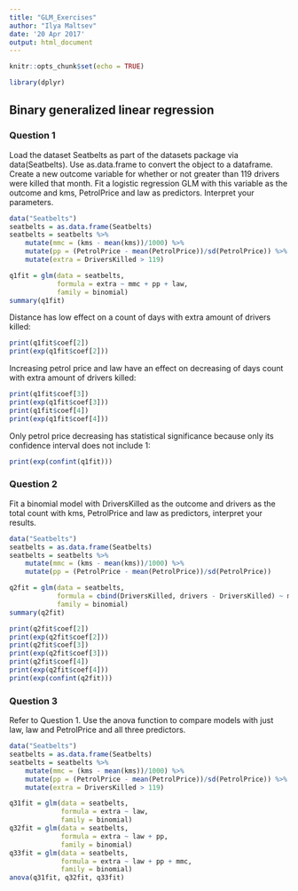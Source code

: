 ```yaml
---
title: "GLM_Exercises"
author: "Ilya Maltsev"
date: '20 Apr 2017'
output: html_document
---
```


```r
knitr::opts_chunk$set(echo = TRUE)
```

```r
library(dplyr)
```

## Binary generalized linear regression

### Question 1

Load the dataset Seatbelts as part of the datasets package via data(Seatbelts). Use
as.data.frame to convert the object to a dataframe. Create a new outcome variable for
whether or not greater than 119 drivers were killed that month. Fit a logistic regression GLM with this variable as the outcome and kms, PetrolPrice and law as predictors. Interpret your parameters.

```r
data("Seatbelts")
seatbelts = as.data.frame(Seatbelts)
seatbelts = seatbelts %>% 
    mutate(mmc = (kms - mean(kms))/1000) %>%
    mutate(pp = (PetrolPrice - mean(PetrolPrice))/sd(PetrolPrice)) %>%
    mutate(extra = DriversKilled > 119)
```

```r
q1fit = glm(data = seatbelts, 
            formula = extra ~ mmc + pp + law, 
            family = binomial)
summary(q1fit)
```

Distance has low effect on a count of days with extra amount of drivers killed:

```r
print(q1fit$coef[2])
print(exp(q1fit$coef[2]))
```

Increasing petrol price and law have an effect on decreasing of days count 
with extra amount of drivers killed:

```r
print(q1fit$coef[3])
print(exp(q1fit$coef[3]))
print(q1fit$coef[4])
print(exp(q1fit$coef[4]))
```

Only petrol price decreasing has statistical significance because only its 
confidence interval does not include 1:
```r
print(exp(confint(q1fit)))
```

### Question 2

Fit a binomial model with DriversKilled as the outcome and drivers as the total 
count with kms, PetrolPrice and law as predictors, interpret your results.

```r
data("Seatbelts")
seatbelts = as.data.frame(Seatbelts)
seatbelts = seatbelts %>% 
    mutate(mmc = (kms - mean(kms))/1000) %>%
    mutate(pp = (PetrolPrice - mean(PetrolPrice))/sd(PetrolPrice))
```

```r
q2fit = glm(data = seatbelts, 
            formula = cbind(DriversKilled, drivers - DriversKilled) ~ mmc + pp + law, 
            family = binomial)
summary(q2fit)
```

```r
print(q2fit$coef[2])
print(exp(q2fit$coef[2]))
print(q2fit$coef[3])
print(exp(q2fit$coef[3]))
print(q2fit$coef[4])
print(exp(q2fit$coef[4]))
print(exp(confint(q2fit)))
```

### Question 3

Refer to Question 1. Use the anova function to compare models with just law, law and
PetrolPrice and all three predictors.

```r
data("Seatbelts")
seatbelts = as.data.frame(Seatbelts)
seatbelts = seatbelts %>% 
    mutate(mmc = (kms - mean(kms))/1000) %>%
    mutate(pp = (PetrolPrice - mean(PetrolPrice))/sd(PetrolPrice)) %>%
    mutate(extra = DriversKilled > 119)
```

```r
q31fit = glm(data = seatbelts, 
             formula = extra ~ law, 
             family = binomial)
q32fit = glm(data = seatbelts, 
             formula = extra ~ law + pp, 
             family = binomial)
q33fit = glm(data = seatbelts, 
             formula = extra ~ law + pp + mmc, 
             family = binomial)
anova(q31fit, q32fit, q33fit)
```
